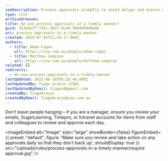 ```yaml
---
seoDescription: Process approvals promptly to avoid delays and ensure a smooth workflow.
type: rule
archivedreason:
title: Do you process approvals in a timely manner?
guid: 3516ae7f-734c-4927-9c4b-3944940d9ede
uri: process-approvals-in-a-timely-manner
created: 2019-07-05T21:54:17.000Z
authors:
  - title: Adam Cogan
    url: https://ssw.com.au/people/adam-cogan
  - title: Matthew Sampias
    url: https://ssw.com.au/people/matthew-sampias
related: []
redirects:
  - do-you-process-approvals-in-a-timely-manner
lastUpdated: 2025-06-18T05:16:46.000Z
lastUpdatedBy: Tiago Araújo [SSW]
lastUpdatedByEmail: tiagov8@gmail.com
createdBy: TiagoAraujo
createdByEmail: TiagoAraujo@ssw.com.au
---
```


Don’t leave people hanging – if you are a manager, ensure you review your emails, SugarLearning, Timepro, or Intranet accounts for items from staff and colleagues to review and approve each day.

<imageEmbed
  alt="Image"
  size="large"
  showBorder={false}
  figureEmbed={{
    preset: "default",
    figure: 'Make sure you review and take action on any approvals daily so that they don\'t back up',
    shouldDisplay: true
  }}
  src="/uploads/rules/process-approvals-in-a-timely-manner/require approval.jpg"
/>
